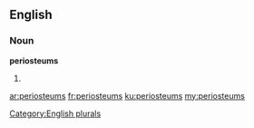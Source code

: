 ==English==

===Noun===
'''periosteums'''

# {{plural of|periosteum}}

[[Category:English plurals]]

[[ar:periosteums]]
[[fr:periosteums]]
[[ku:periosteums]]
[[my:periosteums]]